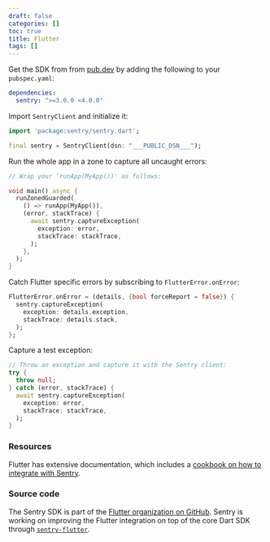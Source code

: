 ```yaml
---
draft: false
categories: []
toc: true
title: Flutter
tags: []
---
```


Get the SDK from from [pub.dev](https://pub.dev/packages/sentry) by adding the following to your `pubspec.yaml`:

```yml
dependencies:
  sentry: ">=3.0.0 <4.0.0"
```

Import `SentryClient` and initialize it:

```dart
import 'package:sentry/sentry.dart';

final sentry = SentryClient(dsn: "___PUBLIC_DSN___");
```

Run the whole app in a zone to capture all uncaught errors:

```dart
// Wrap your 'runApp(MyApp())' as follows:

void main() async {
  runZonedGuarded(
    () => runApp(MyApp()),
    (error, stackTrace) {
      await sentry.captureException(
        exception: error,
        stackTrace: stackTrace,
      );
    },
  );
}
```

Catch Flutter specific errors by subscribing to `FlutterError.onError`:

```dart
FlutterError.onError = (details, {bool forceReport = false}) {
  sentry.captureException(
    exception: details.exception,
    stackTrace: details.stack,
  );
};
```

Capture a test exception:

```dart
// Throw an exception and capture it with the Sentry client:
try {
  throw null;
} catch (error, stackTrace) {
  await sentry.captureException(
    exception: error,
    stackTrace: stackTrace,
  );
}
```

### Resources

Flutter has extensive documentation, which includes a
[cookbook on how to integrate with Sentry](https://flutter.dev/docs/cookbook/maintenance/error-reporting).

### Source code

The Sentry SDK is part of the [Flutter organization on GitHub](https://github.com/flutter/sentry).
Sentry is working on improving the Flutter integration on top of the core Dart SDK
through [`sentry-flutter`](https://github.com/getsentry/sentry-flutter/).
